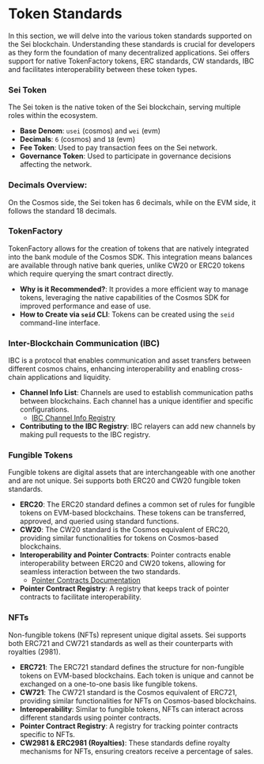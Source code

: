# Token Standards

In this section, we will delve into the various token standards supported on the Sei blockchain. Understanding these standards is crucial for developers as they form the foundation of many decentralized applications. Sei offers support for native TokenFactory tokens, ERC standards, CW standards, IBC and facilitates interoperability between these token types.

### Sei Token

The Sei token is the native token of the Sei blockchain, serving multiple roles within the ecosystem.

- **Base Denom**: `usei` (cosmos) and `wei` (evm)
- **Decimals**: `6` (cosmos) and `18` (evm)
- **Fee Token**: Used to pay transaction fees on the Sei network.
- **Governance Token**: Used to participate in governance decisions affecting the network.

### **Decimals Overview**:

On the Cosmos side, the Sei token has 6 decimals, while on the EVM side, it follows the standard 18 decimals.

### TokenFactory

TokenFactory allows for the creation of tokens that are natively integrated into the bank module of the Cosmos SDK. This integration means balances are available through native bank queries, unlike CW20 or ERC20 tokens which require querying the smart contract directly.

- **Why is it Recommended?**: It provides a more efficient way to manage tokens, leveraging the native capabilities of the Cosmos SDK for improved performance and ease of use.
- **How to Create via `seid` CLI**: Tokens can be created using the `seid` command-line interface.

### Inter-Blockchain Communication (IBC)

IBC is a protocol that enables communication and asset transfers between different cosmos chains, enhancing interoperability and enabling cross-chain applications and liquidity.

- **Channel Info List**: Channels are used to establish communication paths between blockchains. Each channel has a unique identifier and specific configurations.
  - [IBC Channel Info Registry](https://github.com/sei-protocol/chain-registry/blob/main/ibc_info.json)
- **Contributing to the IBC Registry**: IBC relayers can add new channels by making pull requests to the IBC registry.

### Fungible Tokens

Fungible tokens are digital assets that are interchangeable with one another and are not unique. Sei supports both ERC20 and CW20 fungible token standards.

- **ERC20**: The ERC20 standard defines a common set of rules for fungible tokens on EVM-based blockchains. These tokens can be transferred, approved, and queried using standard functions.
- **CW20**: The CW20 standard is the Cosmos equivalent of ERC20, providing similar functionalities for tokens on Cosmos-based blockchains.
- **Interoperability and Pointer Contracts**: Pointer contracts enable interoperability between ERC20 and CW20 tokens, allowing for seamless interaction between the two standards.
  - [Pointer Contracts Documentation](https://v2.docs.sei.io/interoperability/pointer-contracts)
- **Pointer Contract Registry**: A registry that keeps track of pointer contracts to facilitate interoperability.

### NFTs

Non-fungible tokens (NFTs) represent unique digital assets. Sei supports both ERC721 and CW721 standards as well as their counterparts with royalties (2981).

- **ERC721**: The ERC721 standard defines the structure for non-fungible tokens on EVM-based blockchains. Each token is unique and cannot be exchanged on a one-to-one basis like fungible tokens.
- **CW721**: The CW721 standard is the Cosmos equivalent of ERC721, providing similar functionalities for NFTs on Cosmos-based blockchains.
- **Interoperability**: Similar to fungible tokens, NFTs can interact across different standards using pointer contracts.
- **Pointer Contract Registry**: A registry for tracking pointer contracts specific to NFTs.
- **CW2981 & ERC2981 (Royalties)**: These standards define royalty mechanisms for NFTs, ensuring creators receive a percentage of sales.

